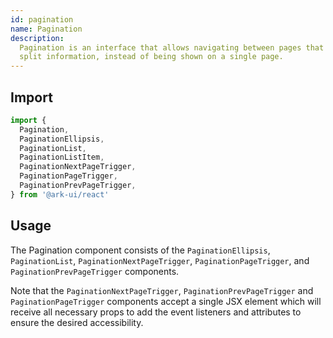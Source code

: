 ```yaml
---
id: pagination
name: Pagination
description:
  Pagination is an interface that allows navigating between pages that contain
  split information, instead of being shown on a single page.
---
```


## Import

```ts
import {
  Pagination,
  PaginationEllipsis,
  PaginationList,
  PaginationListItem,
  PaginationNextPageTrigger,
  PaginationPageTrigger,
  PaginationPrevPageTrigger,
} from '@ark-ui/react'
```

## Usage

The Pagination component consists of the `PaginationEllipsis`, `PaginationList`,
`PaginationNextPageTrigger`, `PaginationPageTrigger`, and
`PaginationPrevPageTrigger` components.

Note that the `PaginationNextPageTrigger`, `PaginationPrevPageTrigger` and
`PaginationPageTrigger` components accept a single JSX element which will
receive all necessary props to add the event listeners and attributes to ensure
the desired accessibility.

<Story name="Basic" />
